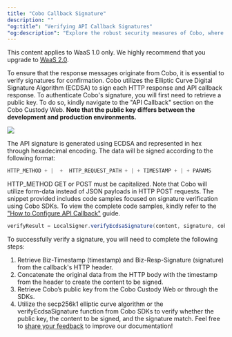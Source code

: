 ```yaml
---
title: "Cobo Callback Signature"
description: ""
"og:title": "Verifying API Callback Signatures"
"og:description": "Explore the robust security measures of Cobo, where the Elliptic Curve Digital Signature Algorithm (ECDSA) is employed to secure every HTTP response and API callback."
---
```

<Note>This content applies to WaaS 1.0 only. We highly recommend that you upgrade to [WaaS 2.0](https://www.cobo.com/developers/v2/guides/overview/introduction).</Note>


To ensure that the response messages originate from Cobo, it is essential to verify signatures for confirmation.
Cobo utilizes the Elliptic Curve Digital Signature Algorithm (ECDSA) to sign each HTTP response and API callback response.
To authenticate Cobo's signature, you will first need to retrieve a public key.
To do so, kindly navigate to the "API Callback" section on the Cobo Custody Web.
**Note that the public key differs between the development and production environments.**

<img src="/v1/images/callback.png" />

The API signature is generated using ECDSA and represented in hex through hexadecimal encoding.
The data will be signed according to the following format:

```java
HTTP_METHOD + |  +  HTTP_REQUEST_PATH + | + TIMESTAMP + | + PARAMS
```

HTTP_METHOD
GET or POST must be capitalized. Note that Cobo will utilize form-data instead of JSON payloads in HTTP POST requests.
The snippet provided includes code samples focused on signature verification using Cobo SDKs.
To view the complete code samples, kindly refer to the ["How to Configure API Callback"](/v1/guides/howtos/configure-api-callback) guide.

```java
verifyResult = LocalSigner.verifyEcdsaSignature(content, signature, coboPubKey);
```

To successfully verify a signature, you will need to complete the following steps:

1. Retrieve Biz-Timestamp (timestamp) and Biz-Resp-Signature (signature) from the callback's HTTP header.
2. Concatenate the original data from the HTTP body with the timestamp from the header to create the content to be signed.
3. Retrieve Cobo’s public key from the Cobo Custody Web or through the SDKs.
4. Utilize the secp256k1 elliptic curve algorithm or the verifyEcdsaSignature function from Cobo SDKs to verify whether the public key, the content to be signed, and the signature match.
<Tip>Feel free to [share your feedback](https://forms.zohopublic.com/cobo/form/DocumentFeedbackForm/formperma/QvLOhxJv1_JMsJ-1dleZ8Itb_7rzN-LtgvsDdxosoVI) to improve our documentation!</Tip>